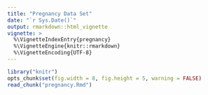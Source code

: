 ```yaml
---
title: "Pregnancy Data Set"
date: "`r Sys.Date()`"
output: rmarkdown::html_vignette
vignette: >
  %\VignetteIndexEntry{pregnancy}
  %\VignetteEngine{knitr::rmarkdown}
  %\VignetteEncoding{UTF-8}
---
```


```r
library("knitr")
opts_chunk$set(fig.width = 8, fig.height = 5, warning = FALSE)
read_chunk("pregnancy.Rmd")
```
